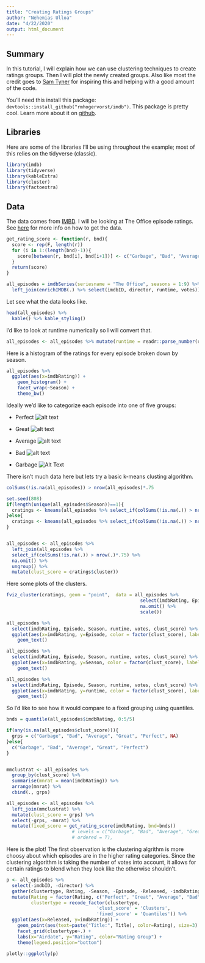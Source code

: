 ```yaml
---
title: "Creating Ratings Groups"
author: "Nehemias Ulloa"
date: "4/22/2020"
output: html_document
---
```



## Summary
In this tutorial, I will explain how we can use clustering techniques to create
ratings groups. Then I will plot the newly created groups. Also like most the 
credit goes to [Sam Tyner](https://twitter.com/sctyner) for inspiring this and 
helping with a good amount of the code.


You'll need this install this package: `devtools::install_github("rmhogervorst/imdb")`.
This package is pretty cool. Learn more about it on [github](https://github.com/RMHogervorst/imdb).


## Libraries
Here are some of the libraries I'll be using throughout the example; most of 
this relies on the tidyverse (classic).

```r
library(imdb)
library(tidyverse)
library(kableExtra)
library(cluster)
library(factoextra)
```

## Data
The data comes from [IMBD](www.imdb.com). I will be looking at The Office episode
ratings. See [here](https://github.com/RMHogervorst/imdb) for more info on how to get the data.

```r

get_rating_score <- function(r, bnd){
  score <- rep(F, length(r))
  for (i in 1:(length(bnd)-1)){
    score[between(r, bnd[i], bnd[i+1])] <- c("Garbage", "Bad", "Average", "Great", "Perfect")[i]
  }
  return(score)
}

```


```r
all_episodes = imdbSeries(seriesname = "The Office", seasons = 1:9) %>% 
  left_join(enrichIMDB(.) %>% select(imdbID, director, runtime, votes))
```

Let see what the data looks like.
```r
head(all_episodes) %>%
  kable() %>% kable_styling()
```

I'd like to look at runtime numerically so I will convert that.
```r
all_episodes <- all_episodes %>% mutate(runtime = readr::parse_number(runtime))
```


Here is a histogram of the ratings for every episode broken down by season.
```r
all_episodes %>%
  ggplot(aes(x=imdbRating)) + 
    geom_histogram() +
    facet_wrap(~Season) +
    theme_bw()
```

Ideally we'd like to categorize each episode into one of five groups:

 - Perfect ![alt text](http://i.redd.it/lw9m6l93a0p11.jpg)

 - Great ![alt text](http://www.theofficequotes.com/screenshots/8720d27b175709b74aae811df2ed8158.jpg)

 - Average ![alt text](https://i.pinimg.com/originals/54/02/b0/5402b09ba1ffcfb356627b25346c0936.jpg)

 - Bad ![alt text](http://media1.tenor.com/images/e3d250d45b8d3d386473ba0dc28925e1/tenor.gif)

 - Garbage ![Alt Text](http://i.pinimg.com/736x/4c/e2/40/4ce240e68f3a770b08f5445ff8fa4e68.jpg)




There isn't much data here but lets try a basic k-means clusting algorithm.
```r

colSums(!is.na(all_episodes)) > nrow(all_episodes)*.75

set.seed(808)
if(length(unique(all_episodes$Season))==1){
  cratings <- kmeans(all_episodes %>% select_if(colSums(!is.na(.)) > nrow(.)*.75) %>% select(-director, -imdbID, -Title, -Season, -Released) %>% na.omit() %>% scale(), 5, nstart = 25)
}else{
  cratings <- kmeans(all_episodes %>% select_if(colSums(!is.na(.)) > nrow(.)*.75) %>% select(-director, -imdbID, -Title, -Released) %>% na.omit() %>% scale(), 5, nstart = 25)
}


all_episodes <- all_episodes %>%
  left_join(all_episodes %>%
  select_if(colSums(!is.na(.)) > nrow(.)*.75) %>%
  na.omit() %>%
  ungroup() %>%
  mutate(clust_score = cratings$cluster))
```

Here some plots of the clusters.
```r
fviz_cluster(cratings, geom = "point",  data = all_episodes %>% 
                                                 select(imdbRating, Episode, Season, runtime, votes) %>% 
                                                 na.omit() %>% 
                                                 scale())

all_episodes %>% 
  select(imdbRating, Episode, Season, runtime, votes, clust_score) %>%
  ggplot(aes(x=imdbRating, y=Episode, color = factor(clust_score), label = Season)) +
    geom_text()

all_episodes %>% 
  select(imdbRating, Episode, Season, runtime, votes, clust_score) %>%
  ggplot(aes(x=imdbRating, y=Season, color = factor(clust_score), label = Episode)) +
    geom_text()

all_episodes %>% 
  select(imdbRating, Episode, Season, runtime, votes, clust_score) %>%
  ggplot(aes(x=imdbRating, y=runtime, color = factor(clust_score), label = Episode)) +
    geom_text()
```


So I'd like to see how it would compare to a fixed grouping using quantiles.
```r
bnds = quantile(all_episodes$imdbRating, 0:5/5)

if(any(is.na(all_episodes$clust_score))){
  grps = c("Garbage", "Bad", "Average", "Great", "Perfect", NA)
}else{
  c("Garbage", "Bad", "Average", "Great", "Perfect")
}


mmclustrat <- all_episodes %>%
  group_by(clust_score) %>%
  summarise(mnrat = mean(imdbRating)) %>%
  arrange(mnrat) %>%
  cbind(., grps)

all_episodes <- all_episodes %>%
  left_join(mmclustrat) %>%
  mutate(clust_score = grps) %>%
  select(-grps, -mnrat) %>%
  mutate(fixed_score = get_rating_score(imdbRating, bnd=bnds))
                        # levels = c("Garbage", "Bad", "Average", "Great", "Perfect"), 
                        # ordered = T),

```

Here is the plot! The first observation is the clustering algrithm is more 
choosy about which episodes are in the higher rating categories. Since the 
clustering algorithm is taking the number of votes into account, it allows for
certain ratings to blend when they look like the otherwise shouldn't.
```r
p <- all_episodes %>%
  select(-imdbID, -director) %>%
  gather(clustertype, Rating, -Season, -Episode, -Released, -imdbRating, -votes, -runtime, -Title) %>%
  mutate(Rating = factor(Rating, c("Perfect", "Great", "Average", "Bad", "Garbage")),
         clustertype = recode_factor(clustertype,
                                 'clust_score' = 'Clusters',
                                 'fixed_score' = 'Quantiles')) %>%
  ggplot(aes(x=Released, y=imdbRating)) + 
    geom_point(aes(text=paste("Title:", Title), color=Rating), size=3) + theme_bw() + 
    facet_grid(clustertype~.) + 
    labs(x="Airdate", y="Rating", color="Rating Group") + 
    theme(legend.position="bottom")

plotly::ggplotly(p)
```







